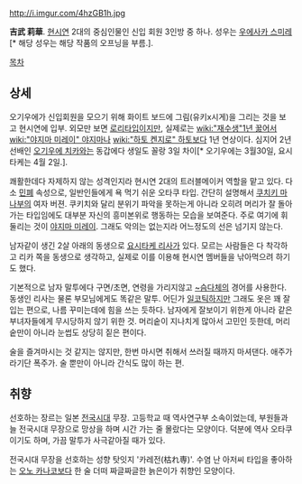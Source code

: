 http://i.imgur.com/4hzGB1h.jpg

'''吉武 莉華'''. [[현시연]] 2대의 중심인물인 신입 회원 3인방 중 하나. 성우는 [[우에사카 스미레]][* 해당 성우는 해당 작품의 오프닝을 부름.].

[[목차]]
== 상세 ==
오기우에가 신입회원을 모으기 위해 화이트 보드에 그림(유키x시게)을 그리는 것을 보고 현시연에 입부. 외모만 보면 [[로리]]타입이지만, 실제로는 [[wiki:"재수생"1년 꿇어서]] [[wiki:"야지마 미레이" 야지마]]나 [[wiki:"하토 켄지로" 하토]]보다 1년 연상이다. 심지어 2년 선배인 [[오기우에 치카]]와는 동갑에다 생일도 꼴랑 3일 차이[* 오기우에는 3월30일, 요시타케는 4월 2일.].

쾌활한데다 자제하지 않는 성격인지라 현시연 2대의 트러블메이커 역할을 맡고 있다. 다소 [[민폐]] 속성으로, 일반인들에게 욕 먹기 쉬운 오타쿠 타입. 간단히 설명해서 [[쿠치키 마나부]]의 여자 버젼. 쿠키치와 달리 분위기 파악을 못하는게 아니라 오히려 머리가 잘 돌아가는 타입임에도 대부분 자신의 흥미본위로 행동하는 모습을 보여준다. 주로 여기에 휘둘리는 것이 [[야지마 미레이]]. 그래도 악의는 없는지라 어느정도의 선은 넘기지 않는다.

남자같이 생긴 2살 아래의 동생으로 [[요시타케 리사]]가 있다. 모르는 사람들은 다 착각하고 리카 쪽을 동생으로 생각하고, 실제로 이를 이용해 현시연 멤버들을 낚아먹으려 하기도 했다. 

기본적으로 남자 말투에다 구면/초면, 연령을 가리지않고 [[~슴다체]]의 경어를 사용한다. 동생인 리사는 물론 부모님에게도 똑같은 말투.
어딘가 [[일코]]틱하지만 그래도 옷은 꽤 잘 입는 편으로, 나름 꾸미는데에 힘을 쓰는 듯하다. 남자에게 잘보이기 위한게 아니라 같은 부녀자들에게 무시당하지 않기 위한 것. 머리숱이 지나치게 많아서 고민인 듯한데, 머리숱만이 아니라 눈썹도 상당히 짙은 편이다.

술을 즐겨마시는 것 같지는 않지만, 한번 마시면 취해서 쓰러질 때까지 마셔댄다. 애주가라기단 폭주가. 술 뿐만이 아니라 간식도 많이 하는 편.

== 취향 ==
선호하는 장르는 일본 [[전국시대]] 무장. 고등학교 때 역사연구부 소속이었는데, 부원들과 늘 전국시대 무장으로 망상을 하며 시간 가는 줄 몰랐다는 모양이다. 덕분에 역사 오타쿠이기도 하며, 가끔 말투가 사극같아질 때가 있다.

전국시대 무장을 선호하는 성향 탓잇지 '카레전(枯れ専)'. 수염 난 아저씨 타입을 좋아하는 [[오노 카나코]]보다 한 술 더떠 짜글짜글한 늙은이가 취향인 모양이다.
